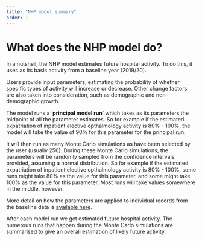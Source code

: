 ```yaml
---
title: "NHP model summary"
order: 1
---
```


# What does the NHP model do?

In a nutshell, the NHP model estimates future hospital activity. To do this, it uses as its basis activity from a baseline year (2019/20).

Users provide input parameters, estimating the probability of whether specific types of activity will increase or decrease. Other change factors are also taken into consideration, such as demographic and non-demographic growth.

The model runs a '**principal model run**' which takes as its parameters the midpoint of all the parameter estimates. So for example if the estimated expatriation of inpatient elective opthalmology activity is 80% - 100%, the model will take the value of 90% for this parameter for the principal run.

It will then run as many Monte Carlo simulations as have been selected by the user (usually 256). During these Monte Carlo simulations, the parameters will be randomly sampled from the confidence intervals provided, assuming a normal distribution. So for example if the estimated expatriation of inpatient elective opthalmology activity is 80% - 100%, some runs might take 80% as the value for this parameter, and some might take 100% as the value for this parameter. Most runs will take values somewhere in the middle, however.

More detail on how the parameters are applied to individual records from the baseline data is [available here](../modelling_methodology/modelling_uncertainty.qmd).

After each model run we get estimated future hospital activity. The numerous runs that happen during the Monte Carlo simulations are summarised to give an overall estimation of likely future activity. 
